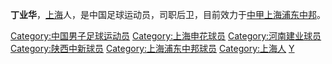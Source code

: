{{blpunsourced|time=2013-10-16T12:26:11+00:00}}
{{noteta|G1=足球}}{{Football player infobox
| playername = 丁业华
| image    = 
| fullname = 丁业华
| englishfullname = Ding Yehua
| nickname =
| dateofbirth = {{birth date and age|1981|11|11}}
| height={{height|m=1.87}}
| countryofbirth = {{CHN}}
| cityofbirth = [[上海|上海]]
| currentclub  = [[上海浦东中邦|上海浦东中邦]]
| position = 后卫
| youthyears = 
| youthclubs = [[上海申花|上海申花]]
| years =2002年<br/>2003年<br>2004-2007年<br/>2008年<br/>2009年<br/>2010-
| clubs =[[上海申花|上海申花]]<br>[[河南建业|河南建业]]<br/>[[陕西中新|上海／西安国际]]<br/>[[安徽九方|安徽九方]]<br/>[[湖南湘涛|湖南湘涛]]<br/>[[上海浦东中邦|上海浦东中邦]]
| caps(goals)= {{0}}0{{0}}(0)
}}
'''丁业华'''{{BD|1981年|11月11日|||D}}，[[上海|上海]]人，是中国足球运动员，司职后卫，目前效力于[[中国足球甲级联赛|中甲]][[上海浦东中邦|上海浦东中邦]]。

{{DEFAULTSORT:DING Yehua}}
[[Category:中国男子足球运动员|Category:中国男子足球运动员]]
[[Category:上海申花球员|Category:上海申花球员]]
[[Category:河南建业球员|Category:河南建业球员]]
[[Category:陕西中新球员|Category:陕西中新球员]]
[[Category:上海浦东中邦球员|Category:上海浦东中邦球员]]
[[Category:上海人|Category:上海人]]
[[Category:丁姓|Y]]